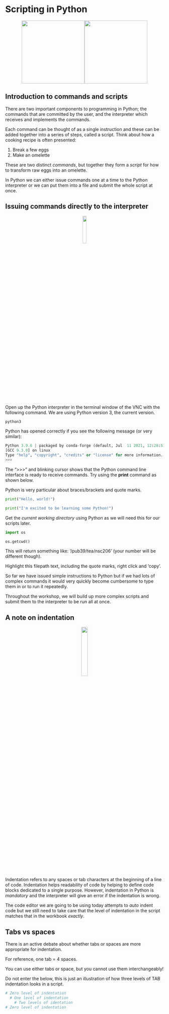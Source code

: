 # Scripting in Python

<center>![](./images/python_logo.png){height=200px}![](./images/scripting_icon.png){height=200px}</center>

## Introduction to commands and scripts
There are two important components to programming in Python; the commands that are committed by the user, and the interpreter which receives and implements the commands.

Each command can be thought of as a single instruction and these can be added together into a series of steps, called a script. 
Think about how a cooking recipe is often presented:

1) Break a few eggs
2) Make an omelette

These are two distinct *commands*, but together they form a *script* for how to transform raw eggs into an omelette.

In Python we can either issue commands one at a time to the Python interpreter or we can put them into a file and submit the whole script at once.

## Issuing commands directly to the interpreter
<center>![](./images/translator.png){width=15%}</center>


Open up the Python interpreter in the terminal window of the VNC with the following command. We are using Python version 3, the current version.

```python
python3
```

Python has opened correctly if you see the following message (or very similar):

```python
Python 3.9.6 | packaged by conda-forge (default, Jul  11 2021, 12:28:51) 
[GCC 9.3.0] on linux
Type "help", "copyright", "credits" or "license" for more information.
>>>  
```

The ">>>" and blinking cursor shows that the Python command line interface is ready to receive commands. Try using the **print** command as shown below. 

Python is very particular about braces/brackets and quote marks.

```python
print("Hello, world!")

print("I'm excited to be learning some Python!")
```

Get the *current working directory* using Python as we will need this for our scripts later.

```python
import os

os.getcwd()
```

This will return something like: '/pub39/tea/nsc206' (your number will be different though).

Highlight this filepath text, including the quote marks, right click and 'copy'.

So far we have issued simple instructions to Python but if we had lots of complex commands it would very quickly become cumbersome to type them in or to run it repeatedly.

Throughout the workshop, we will build up more complex scripts and submit them to the interpreter to be run all at once.

## A note on indentation
<center>![](./images/tab.png){width=20%}</center>

  Indentation refers to any spaces or tab characters at the beginning of a line
  of code. Indentation helps readability of code by helping to define code blocks
  dedicated to a single purpose. However, indentation in Python is *mandatory*
  and the interpreter will give an error if the indentation is wrong.
  
  The code editor we are going to be using today attempts to *auto* indent code but we still
  need to take care that the level of indentation in the script matches
  that in the workbook *exactly*.
  
## Tabs vs spaces
  There is an active
  debate about whether tabs or spaces are more appropriate for indentation. 
  
  For reference, one tab = 4 spaces.
  
  You can use either tabs or space,  but you cannot use them interchangeably!

Do not enter the below, this is just an illustration of how three levels of TAB indentation looks in a script.

```python
# Zero level of indentation
  # One level of indentation
    # Two levels of identation
# Zero level of indentation
```

